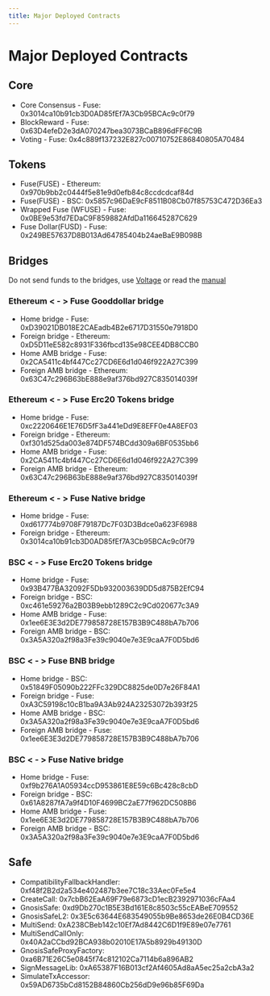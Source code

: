 ```yaml
---
title: Major Deployed Contracts
---
```


# Major Deployed Contracts

## Core

- Core Consensus - Fuse: 0x3014ca10b91cb3D0AD85fEf7A3Cb95BCAc9c0f79
- BlockReward - Fuse: 0x63D4efeD2e3dA070247bea3073BCaB896dFF6C9B
- Voting - Fuse: 0x4c889f137232E827c00710752E86840805A70484

## Tokens

- Fuse(FUSE) - Ethereum: 0x970b9bb2c0444f5e81e9d0efb84c8ccdcdcaf84d
- Fuse(FUSE) - BSC: 0x5857c96DaE9cF8511B08Cb07f85753C472D36Ea3
- Wrapped Fuse (WFUSE) - Fuse: 0x0BE9e53fd7EDaC9F859882AfdDa116645287C629
- Fuse Dollar(FUSD) - Fuse: 0x249BE57637D8B013Ad64785404b24aeBaE9B098B

## Bridges

Do not send funds to the bridges, use [Voltage](https://voltage.finance) or read the [manual](../../basics/bridge/bridge-to-fuse.mdx)

### Ethereum \< - > Fuse Gooddollar bridge

- Home bridge - Fuse: 0xD39021DB018E2CAEadb4B2e6717D31550e7918D0
- Foreign bridge - Ethereum: 0xD5D11eE582c8931F336fbcd135e98CEE4DB8CCB0
- Home AMB bridge - Fuse: 0x2CA5411c4bf447Cc27CD6E6d1d046f922A27C399
- Foreign AMB bridge - Ethereum: 0x63C47c296B63bE888e9af376bd927C835014039f

### Ethereum < - > Fuse Erc20 Tokens bridge

- Home bridge - Fuse: 0xc2220646E1E76D5fF3a441eDd9E8EFF0e4A8EF03&#x20;
- Foreign bridge - Ethereum: 0xf301d525da003e874DF574BCdd309a6BF0535bb6&#x20;
- Home AMB bridge - Fuse: 0x2CA5411c4bf447Cc27CD6E6d1d046f922A27C399&#x20;
- Foreign AMB bridge - Ethereum: 0x63C47c296B63bE888e9af376bd927C835014039f

### Ethereum < - > Fuse Native bridge

- Home bridge - Fuse: 0xd617774b9708F79187Dc7F03D3Bdce0a623F6988&#x20;
- Foreign bridge - Ethereum: 0x3014ca10b91cb3D0AD85fEf7A3Cb95BCAc9c0f79

### BSC < - > Fuse Erc20 Tokens bridge

- Home bridge - Fuse: 0x93B477BA32092F5Db932003639DD5d875B2EfC94&#x20;
- Foreign bridge - BSC: 0xc461e59276a2B03B9ebb1289C2c9Cd020677c3A9&#x20;
- Home AMB bridge - Fuse: 0x1ee6E3E3d2DE779858728E157B3B9C488bA7b706&#x20;
- Foreign AMB bridge - BSC: 0x3A5A320a2f98a3Fe39c9040e7e3E9caA7F0D5bd6

### BSC < - > Fuse BNB bridge

- Home bridge - BSC: 0x51849F05090b222FFc329DC8825de0D7e26F84A1&#x20;
- Foreign bridge - Fuse: 0xA3C59198c10cB1ba9A3Ab924A23253072b393f25&#x20;
- Home AMB bridge - BSC: 0x3A5A320a2f98a3Fe39c9040e7e3E9caA7F0D5bd6&#x20;
- Foreign AMB bridge - Fuse: 0x1ee6E3E3d2DE779858728E157B3B9C488bA7b706

### BSC < - > Fuse Native bridge

- Home bridge - Fuse: 0xf9b276A1A05934ccD953861E8E59c6Bc428c8cbD&#x20;
- Foreign bridge - BSC: 0x61A8287fA7a9f4D10F4699BC2aE77f962DC508B6&#x20;
- Home AMB bridge - Fuse: 0x1ee6E3E3d2DE779858728E157B3B9C488bA7b706&#x20;
- Foreign AMB bridge - BSC: 0x3A5A320a2f98a3Fe39c9040e7e3E9caA7F0D5bd6

## Safe

- CompatibilityFallbackHandler: 0xf48f2B2d2a534e402487b3ee7C18c33Aec0Fe5e4
- CreateCall: 0x7cbB62EaA69F79e6873cD1ecB2392971036cFAa4
- GnosisSafe: 0xd9Db270c1B5E3Bd161E8c8503c55cEABeE709552
- GnosisSafeL2: 0x3E5c63644E683549055b9Be8653de26E0B4CD36E
- MultiSend: 0xA238CBeb142c10Ef7Ad8442C6D1f9E89e07e7761
- MultiSendCallOnly: 0x40A2aCCbd92BCA938b02010E17A5b8929b49130D
- GnosisSafeProxyFactory: 0xa6B71E26C5e0845f74c812102Ca7114b6a896AB2
- SignMessageLib: 0xA65387F16B013cf2Af4605Ad8aA5ec25a2cbA3a2
- SimulateTxAccessor: 0x59AD6735bCd8152B84860Cb256dD9e96b85F69Da
